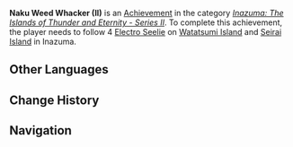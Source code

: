 {{Achievement Infobox
|title        = Naku Weed Whacker (II)
|id           = 80099
|order id     = 0099
|category     = Inazuma: The Islands of Thunder and Eternity - Series II
|description  = Follow 4 [[Seelie#Electro Seelie|Electro Seelie]] on Watatsumi Island and Seirai Island in Inazuma.
|requirements = 
|primogems    = 5
|tracking     = Tracks the amount of Electro Seelie found.
|topic        = Seelie
|set          = Naku Weed Whacker (II)
|tier         = 1
|tiers_total  = 3
|tier1        = Naku Weed Whacker (II) (Tier 1)
|tier2        = Naku Weed Whacker (II) (Tier 2)
|tier3        = Naku Weed Whacker (II) (Tier 3)
|prev         = 
|next         = Naku Weed Whacker (II) (Tier 2)
}}
'''Naku Weed Whacker (II)''' is an [[Achievement]] in the category ''[[Inazuma: The Islands of Thunder and Eternity - Series II]]''. To complete this achievement, the player needs to follow 4 [[Electro Seelie]] on [[Watatsumi Island]] and [[Seirai Island]] in Inazuma.
<!--
==Trivia==

==Video Guides==
{{EVT
|video1   = 
|caption1 = 
}}
-->
==Other Languages==
{{Transclude|Naku Weed Whacker (II)|Other Languages}}

==Change History==
{{Change History|2.1}}
<!--
==References==
{{Reflist}}
-->
==Navigation==
{{Achievement Navbox|Inazuma: The Islands of Thunder and Eternity - Series II}}